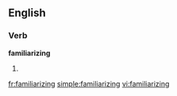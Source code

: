 
==English==

===Verb===
'''familiarizing'''

# {{present participle of|[[familiarize]]}}

[[fr:familiarizing]]
[[simple:familiarizing]]
[[vi:familiarizing]]